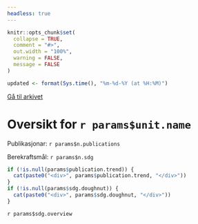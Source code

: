 ```yaml
---
headless: true
---
```


```r
knitr::opts_chunk$set(
  collapse = TRUE,
  comment = "#>",
  out.width = "100%",
  warning = FALSE,
  message = FALSE
)

```

```r
updated <- format(Sys.time(), "%m-%d-%Y (at %H:%M)")
```
<a id="archive-url" href="`r params$archive.url`">Gå til arkivet</a>
<h1>Oversikt for `r params$unit.name`</h1>
<div id="stats-descriptives">
<p>Publikasjonar: <span class="stats-n">`r params$n.publications`</span></p>
<p>Berekraftsmål: <span class="stats-n">`r params$n.sdg`</span></p>
</div>

<div class="stats-graphs">
```r
if (!is.null(params$publication.trend)) { 
  cat(paste0("<div>", params$publication.trend, "</div>"))
}
if (!is.null(params$sdg.doughnut)) { 
  cat(paste0("<div>", params$sdg.doughnut, "</div>"))
}
```
</div>

<div id="sdg-overview">
  `r params$sdg.overview`
</div>